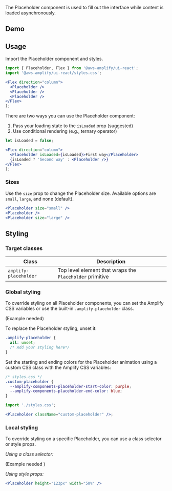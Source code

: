 
The Placeholder component is used to fill out the interface while content is loaded asynchronously.

## Demo

<PlaceholderDemo />

## Usage

Import the Placeholder component and styles.

```jsx
import { Placeholder, Flex } from '@aws-amplify/ui-react';
import '@aws-amplify/ui-react/styles.css';

<Flex direction="column">
  <Placeholder />
  <Placeholder />
  <Placeholder />
</Flex>
);
```

<Flex direction="column">
  <Placeholder />
  <Placeholder />
  <Placeholder />
</Flex>

There are two ways you can use the Placeholder component:

1. Pass your loading state to the `isLoaded` prop (suggested)
2. Use conditional rendering (e.g., ternary operator)

```jsx
let isLoaded = false;

<Flex direction="column">
  <Placeholder isLoaded={isLoaded}>First way</Placeholder>
  {isLoaded ? 'Second way' : <Placeholder />}
</Flex>
);
```

<TwoWays />

### Sizes

Use the `size` prop to change the Placeholder size. Available options are `small`, `large`, and none (default).

```jsx
<Placeholder size="small" />
<Placeholder />
<Placeholder size="large" />
```

<Flex direction="column">
  <Placeholder size="small" />
  <Placeholder />
  <Placeholder size="large" />
</Flex>

## Styling

### Target classes

| Class                 | Description                                              |
| --------------------- | -------------------------------------------------------- |
| `amplify-placeholder` | Top level element that wraps the `Placeholder` primitive |

### Global styling

To override styling on all Placeholder components, you can set the Amplify CSS variables or use the built-in `.amplify-placeholder` class.

(Example needed)

To replace the Placeholder styling, unset it:

```css
.amplify-placeholder {
  all: unset;
  /* Add your styling here*/
}
```

Set the starting and ending colors for the Placeholder animation using a custom CSS class with the Amplify CSS variables:

```css
/* styles.css */
.custom-placeholder {
  --amplify-components-placeholder-start-color: purple;
  --amplify-components-placeholder-end-color: blue;
}
```

```jsx
import './styles.css';

<Placeholder className="custom-placeholder" />;
```

<Flex>
  <Placeholder className="custom-placeholder" />
</Flex>

### Local styling

To override styling on a specific Placeholder, you can use a class selector or style props.

_Using a class selector:_

(Example needed )

_Using style props:_

```jsx
<Placeholder height="123px" width="50%" />
```

<Flex>
  <Placeholder height="123px" width="50%" />
</Flex>
